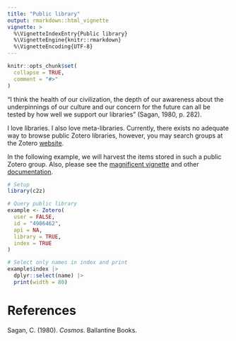 ```yaml
---
title: "Public library"
output: rmarkdown::html_vignette
vignette: >
  %\VignetteIndexEntry{Public library}
  %\VignetteEngine{knitr::rmarkdown}
  %\VignetteEncoding{UTF-8}
---
```


```r
knitr::opts_chunk$set(
  collapse = TRUE,
  comment = "#>"
)
```

"I think the health of our civilization, the depth of our awareness about the 
underpinnings of our culture and our concern for the future can all be tested 
by how well we support our libraries" (Sagan, 1980, p. 282).

I love libraries. I also love meta-libraries. Currently, there exists no 
adequate way to browse public Zotero libraries, however, you may search groups 
at the Zotero [website](https://www.zotero.org/search/type/group).

In the following example, we will harvest the items stored in such a public 
Zotero group. Also, please see the 
[magnificent vignette](https://oeysan.github.io/c2z/articles/c2z_vignette.html) 
and other [documentation](https://oeysan.github.io/c2z/).

```r
# Setup
library(c2z)

# Query public library
example <- Zotero(
  user = FALSE, 
  id = "4986462",
  api = NA,
  library = TRUE,
  index = TRUE
)

# Select only names in index and print
example$index |> 
  dplyr::select(name) |>
  print(width = 80)
``` 

# References

Sagan, C. (1980). *Cosmos*. Ballantine Books.

